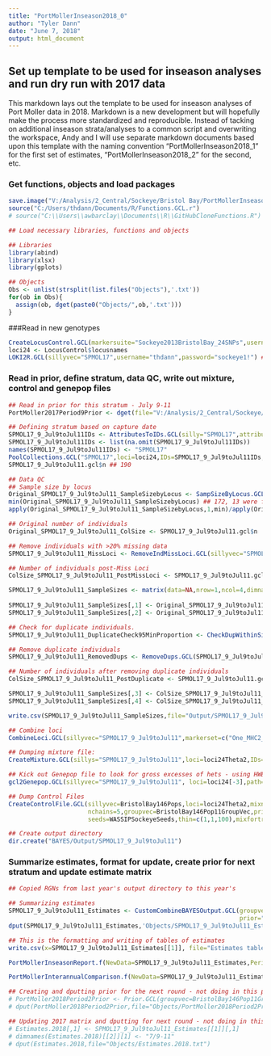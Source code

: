 ```yaml
---
title: "PortMollerInseason2018_0"
author: "Tyler Dann"
date: "June 7, 2018"
output: html_document
---
```


## Set up template to be used for inseason analyses and run dry run with 2017 data
This markdown lays out the template to be used for inseason analyses of Port Moller data in 2018.  Markdown is a new development but will hopefully make the process more standardized and reproducible.  Instead of tacking on additional inseason strata/analyses to a common script and overwriting the workspace, Andy and I will use separate markdown documents based upon this template with the naming convention "PortMollerInseason2018_1" for the first set of estimates, "PortMollerInseason2018_2" for the second, etc.

### Get functions, objects and load packages
```r
save.image("V:/Analysis/2_Central/Sockeye/Bristol Bay/PortMollerInseason2018/2018PortMollerInseason_0.RData")
source("C:/Users/thdann/Documents/R/Functions.GCL.r")
# source("C:\\Users\\awbarclay\\Documents\\R\\GitHubCloneFunctions.R")

## Load necessary libraries, functions and objects

## Libraries
library(abind)
library(xlsx)
library(gplots)

## Objects
Obs <- unlist(strsplit(list.files("Objects"),'.txt'))
for(ob in Obs){
  assign(ob, dget(paste0("Objects/",ob,'.txt')))
}
```

###Read in new genotypes
```r
CreateLocusControl.GCL(markersuite="Sockeye2013BristolBay_24SNPs",username="thdann",password="sockeye1!") ## XX out password before committing to repository
loci24 <- LocusControl$locusnames
LOKI2R.GCL(sillyvec="SPMOL17",username="thdann",password="sockeye1!") ## XX out password before committing to repository
```

### Read in prior, define stratum, data QC, write out mixture, control and genepop files
```r

## Read in prior for this stratum - July 9-11
PortMoller2017Period9Prior <- dget(file="V:/Analysis/2_Central/Sockeye/Bristol Bay/2017 Port Moller Inseason/Objects/PortMoller2017Period9Prior.txt")

## Defining stratum based on capture date
SPMOL17_9_Jul9toJul11IDs <- AttributesToIDs.GCL(silly="SPMOL17",attribute="CAPTURE_DATE",matching=unique(SPMOL17.gcl$attributes$CAPTURE_DATE)[21:23])
SPMOL17_9_Jul9toJul11IDs <- list(na.omit(SPMOL17_9_Jul9toJul11IDs))
names(SPMOL17_9_Jul9toJul11IDs) <- "SPMOL17"
PoolCollections.GCL("SPMOL17",loci=loci24,IDs=SPMOL17_9_Jul9toJul11IDs,newname="SPMOL17_9_Jul9toJul11")
SPMOL17_9_Jul9toJul11.gcl$n ## 190

## Data QC
## Sample size by locus
Original_SPMOL17_9_Jul9toJul11_SampleSizebyLocus <- SampSizeByLocus.GCL("SPMOL17_9_Jul9toJul11",loci24)
min(Original_SPMOL17_9_Jul9toJul11_SampleSizebyLocus) ## 172, 13 were failures.
apply(Original_SPMOL17_9_Jul9toJul11_SampleSizebyLocus,1,min)/apply(Original_SPMOL17_9_Jul9toJul11_SampleSizebyLocus,1,max)

## Original number of individuals
Original_SPMOL17_9_Jul9toJul11_ColSize <- SPMOL17_9_Jul9toJul11.gcl$n

## Remove individuals with >20% missing data
SPMOL17_9_Jul9toJul11_MissLoci <- RemoveIndMissLoci.GCL(sillyvec="SPMOL17_9_Jul9toJul11", proportion=0.8)

## Number of individuals post-Miss Loci
ColSize_SPMOL17_9_Jul9toJul11_PostMissLoci <- SPMOL17_9_Jul9toJul11.gcl$n

SPMOL17_9_Jul9toJul11_SampleSizes <- matrix(data=NA,nrow=1,ncol=4,dimnames=list("SPMOL17_9_Jul9toJul11",
                                                                               c("Genotyped","Missing","Duplicate","Final")))
SPMOL17_9_Jul9toJul11_SampleSizes[,1] <- Original_SPMOL17_9_Jul9toJul11_ColSize
SPMOL17_9_Jul9toJul11_SampleSizes[,2] <- Original_SPMOL17_9_Jul9toJul11_ColSize-ColSize_SPMOL17_9_Jul9toJul11_PostMissLoci

## Check for duplicate individuals.
SPMOL17_9_Jul9toJul11_DuplicateCheck95MinProportion <- CheckDupWithinSilly.GCL(sillyvec="SPMOL17_9_Jul9toJul11",loci=loci24,quantile=NULL,minproportion=0.95)

## Remove duplicate individuals
SPMOL17_9_Jul9toJul11_RemovedDups <- RemoveDups.GCL(SPMOL17_9_Jul9toJul11_DuplicateCheck95MinProportion)

## Number of individuals after removing duplicate individuals
ColSize_SPMOL17_9_Jul9toJul11_PostDuplicate <- SPMOL17_9_Jul9toJul11.gcl$n

SPMOL17_9_Jul9toJul11_SampleSizes[,3] <- ColSize_SPMOL17_9_Jul9toJul11_PostMissLoci-ColSize_SPMOL17_9_Jul9toJul11_PostDuplicate
SPMOL17_9_Jul9toJul11_SampleSizes[,4] <- ColSize_SPMOL17_9_Jul9toJul11_PostDuplicate

write.csv(SPMOL17_9_Jul9toJul11_SampleSizes,file="Output/SPMOL17_9_Jul9toJul11_SampleSizes.csv")

## Combine loci
CombineLoci.GCL(sillyvec="SPMOL17_9_Jul9toJul11",markerset=c("One_MHC2_251","One_MHC2_190"),delim=".",update=T)

## Dumping mixture file:
CreateMixture.GCL(sillys="SPMOL17_9_Jul9toJul11",loci=loci24Theta2,IDs=NULL,mixname="SPMOL17_9_Jul9toJul11",dir="BAYES/Mixture",type="BAYES",PT=FALSE)

## Kick out Genepop file to look for gross excesses of hets - using HWE probability test option with default settings to see P-values w/ Fis:
gcl2Genepop.GCL(sillyvec="SPMOL17_9_Jul9toJul11", loci=loci24[-3],path="Genepop/SPMOL17_9_Jul9toJul11_23nuclearloci.gen",VialNums=TRUE)

## Dump Control Files
CreateControlFile.GCL(sillyvec=BristolBay146Pops,loci=loci24Theta2,mixname="SPMOL17_9_Jul9toJul11",basename="BristolBay146Pops24Markers",suffix="",nreps=40000,
                      nchains=5,groupvec=BristolBay146Pop11GroupVec,priorvec=PortMoller2017Period9Prior,initmat=BristolBay146PopsInits,dir="BAYES/Control",
                      seeds=WASSIPSockeyeSeeds,thin=c(1,1,100),mixfortran=BristolBay14624MixtureFormat,basefortran=BristolBay14624Baseline,switches="F T F T T T F")

## Create output directory
dir.create("BAYES/Output/SPMOL17_9_Jul9toJul11")
```

### Summarize estimates, format for update, create prior for next stratum and update estimate matrix
```r
## Copied RGNs from last year's output directory to this year's

## Summarizing estimates
SPMOL17_9_Jul9toJul11_Estimates <- CustomCombineBAYESOutput.GCL(groupvec=1:11,groupnames=BristolBayNames,maindir="BAYES/Output",mixvec="SPMOL17_9_Jul9toJul11",
                                                                prior="",ext="RGN",nchains=5,burn=0.5,alpha=0.1,PosteriorOutput=FALSE)
dput(SPMOL17_9_Jul9toJul11_Estimates,'Objects/SPMOL17_9_Jul9toJul11_Estimates.txt')

## This is the formatting and writing of tables of estimates
write.csv(x=SPMOL17_9_Jul9toJul11_Estimates[[1]], file="Estimates tables/SPMOL17_9_Jul9toJul11_Estimates Table.csv")

PortMollerInseasonReport.f(NewData=SPMOL17_9_Jul9toJul11_Estimates,Period=9,NumSampled=251,NumAnalyzed=190,Included=176,Month="July",Start=9,End=11)

PortMollerInterannualComparison.f(NewData=SPMOL17_9_Jul9toJul11_Estimates,Period=12,MonthNum=7,Start=9,End=11)

## Creating and dputting prior for the next round - not doing in this preseason set up but preparing template
# PortMoller2018Period2Prior <- Prior.GCL(groupvec=BristolBay146Pop11GroupVec,groupweights=SPMOL17_9_Jul9toJul11_Estimates[[1]][,1],minval=0.01)
# dput(PortMoller2018Period2Prior,file="Objects/PortMoller2018Period2Prior.txt")

## Updating 2017 matrix and dputting for next round - not doing in this preseason set up but preparing template
# Estimates.2018[,1] <- SPMOL17_9_Jul9toJul11_Estimates[[1]][,1]
# dimnames(Estimates.2018)[[2]][1] <- "7/9-11"
# dput(Estimates.2018,file="Objects/Estimates.2018.txt")

```

